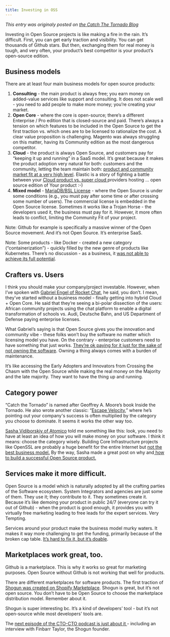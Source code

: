 ```yaml
---
title: Investing in OSS
---
```


_This  entry was originaly posted on [the Catch The Tornado Blog](https://www.catchthetornado.com/blog/notes-on-investing-into-open-source)_

Investing in Open Source projects is like making a fire in the rain. It’s difficult. First, you can get early traction and visibility. You can get thousands of Github stars. But then, exchanging them for real money is tough, and very often, your product’s best competitor is your product’s open-source edition. 

## Business models

There are at least four main business models for open source products:

1. **Consulting** - the main product is always free; you earn money on added-value services like support and consulting. It does not scale well - you need to add people to make more money; you’re creating your market.
2. **Open Core** - where the core is open-source; there’s a different Enterprise / Pro edition that is closed-source and paid. There’s always a tension on which features to be included in the Open Source to get the first traction vs. which ones are to be licensed to rationalize the cost. A clear value proposition is challenging. Magento was always struggling on this matter, having its Community edition as the most dangerous competitor. 
3. **Cloud** - the product is always Open Source, and customers pay for “keeping it up and running” in a SaaS model. It’s great because it makes the product adoption very natural for both: customers and the community, letting the team maintain both: [product and community market fit at a very high level](https://a16z.com/2019/10/04/commercializing-open-source/). Elastic is a story of fighting a battle between your [Cloud product vs. super cloud ](https://www.elastic.co/blog/why-license-change-AWS)providers hosting … open source edition of Your product :-)
4. **Mixed model** - [MariaDB/BSL License](https://mariadb.com/bsl-faq-mariadb/) - where the Open Source is under some conditions (e.g., you must pay after some time or after crossing some number of users). The commercial license is embedded in the Open Source license. Sometimes it works like a Trojan Horse - the developers used it, the business must pay for it. However, it more often leads to conflict, limiting the Community Fit of your project. 

Note: Github for example is specifically a massive winner of the Open Source movement. And it’s not Open Source. It’s enterprise SaaS.

Note: Some products - like Docker - created a new category (“containerization”)  - quickly filled by the new genre of products like Kubernetes. There’s no discussion - as a business, it [was not able to achieve its full potential](https://techcrunch.com/2020/03/10/docker-regroups-as-cloud-native-developer-tool-company/).


## Crafters vs. Users

I think you should make your company/project investable. However, when I’ve spoken with [Gabriel Engel of Rocket Chat](https://www.cto-cto.com/podcast/14-challenge-accepted-gabriel-engel-founder-ceo-rocket-chat-cto-ecommerce), he said, you don’t. I mean, they’ve started without a business model - finally getting into hybrid Cloud + Open Core. He said that they’re seeing a bi-polar dissection of the users: African community projects using the chat platform to enable a digital transformation of schools vs. Audi, Deutsche Bahn, and US Department of Defense paying enterprise licenses. 

What Gabriel’s saying is that Open Source gives you the innovation and community vibe - these folks won’t buy the software no matter which licensing model you have. On the contrary - enterprise customers need to have something that just works. [They’re ok paying for it just for the sake of not owning the software](https://divante.com/blog/build-vs-buy-a-winning-cto-guide/). Owning a thing always comes with a burden of maintenance.

It’s like accessing the Early Adopters and Innovators from Crossing the Chasm with the Open Source while making the real money on the Majority and the late majority. They want to have the thing up and running.


## Category power

“Catch the Tornado” is named after Geoffrey A. Moore’s book Inside the Tornado. He also wrote another classic: “[Escape Velocity](https://www.amazon.com/Escape-Velocity-Free-Companys-Future/dp/0062040898),” where he’s pointing out your company's success is often multiplied by the category you choose to dominate. It seems it works the other way too.

[Sasha Vidiborskiy of Atomico](https://www.cto-cto.com/podcast/18-pioneers-with-alexander-sasha-vidiborskiy-principal-at-atomico) told me something like this: look, you need to have at least an idea of how you will make money on your software. I think it means: choose the category wisely. Building Core Infrastructure projects like OpenSSL are probably a huge benefit for the entire Internet but [not the best business model.](https://arstechnica.com/information-technology/2014/04/tech-giants-chastened-by-heartbleed-finally-agree-to-fund-openssl/) By the way, Sasha made a great post on why and[ how to build a successful Open Source product.](https://medium.com/atomico/atomicos-take-on-open-source-5-reasons-to-build-an-os-company-in-europe-now-6dd443a730b6)


## Services make it more difficult.

Open Source is a model which is naturally adopted by all the crafting parties of the Software ecosystem. System Integrators and agencies are just some of them. They use it; they contribute to it. They sometimes create it. Because it’s like demoing your product in public 24/7 (everyone can try it out of Github)  - when the product is good enough, it provides you with virtually free marketing leading to free leads for the expert services. Very Tempting.

 Services around your product make the business model murky waters. It makes it way more challenging to get the funding, primarily because of the broken cap table. [It’s hard to fix it, but it’s doable](https://www.catchthetornado.com/posts/how-to-spin-off-the-product-from-the-agency).


## Marketplaces work great, too.

Github is a marketplace. This is why it works so great for marketing purposes. Open Source without Github is not working that well for products.

There are different marketplaces for software products. The first traction of [Shogun was created on Shopify Marketplace](https://apps.shopify.com/shogun). Shogun is great, but it’s not open source. You don’t have to be Open Source to choose the marketplace distribution model. Remember about it.

Shogun is super interesting bc. It’s a kind of developers’ tool - but it’s not open-source while most developers' tools are. 

The [next episode of the CTO-CTO podcast is just about it ](https://www.cto-cto.com/episodes)- including an interview with Finbarr Taylor, the Shogun founder.
